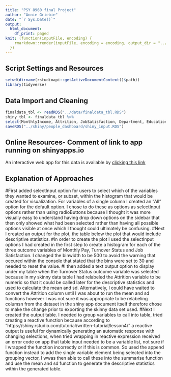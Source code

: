 ```yaml
---
title: "PSY 8960 final Project"
author: "Annie Griebie"
date: "`r Sys.Date()`"
output: 
  html_document:
    df_print: paged
knit: (function(inputFile, encoding) {
    rmarkdown::render(inputFile, encoding = encoding, output_dir = "../out/")
  })
---
```

## Script Settings and Resources
```r
setwd(dirname(rstudioapi::getActiveDocumentContext()$path))
library(tidyverse)
```

## Data Import and Cleaning
```r
finaldata_tbl <- readRDS("../data/finaldata_tbl.RDS")
shiny_tbl <- finaldata_tbl %>% 
select(MonthlyIncome, Attrition, JobSatisfaction, Department, EducationField, Gender, JobRole) %>% mutate(Attrition = case_when(Attrition == "Yes" ~ 1, Attrition == "No" ~ 0)) %>%
saveRDS("../shiny/people_dashboard/shiny_input.RDS")
```


## Online Resources- Comment of link to app running on shinyapps.io
An interactive web app for this data is available by [clicking this link](https://anniepsy8960datascience.shinyapps.io/people_dashboard/)

## Explanation of Approaches
#First added selectInput option for users to select which of the variables they wanted to examine, or subset, within the histogram that would be created for visualization. For variables of a single column I created an "All" option for the default option. I chose to do these as options as selectInput options rather than using radioButtons because I thought it was more visually easy to understand having drop down options on the sidebar that then only showed what had been selected rather than having all possible options visible at once which I thought could ultimately be confusing.
#Next I created an output for the plot, the table below the plot that would include descriptive statistics. 
#In order to create the plot I used the selectInput options I had created in the first step to create a histogram for each of the three outcome variables of Monthly Pay, Turnover Status and Job Satisfaction. I changed the binwidth to be 500 to avoid the warning that occured within the console that stated that the bins were set to 30 and needed to reset the value.
#I then added a text output option to display under my table when the Turnover Status outcome variable was selected because in my skinny data table I had relabeled the Attrition variable to be numeric so that it could be called later for the descriptive statistics and used to calculate the mean and sd. Alternatively, I could have waited to convert the Attrition column until I was about to run the mean and sd functions however I was not sure it was appropriate to be relabeling columsn from the dataset in the shiny app document itself therefore chose to make the change prior to exporting the skinny data set used.
#Next I created the output table. I needed to group variables to call into table, tried creating a reactive function because according to "https://shiny.rstudio.com/tutorial/written-tutorial/lesson4/" a reactive output is useful for dynamically generating an automatic response with changing selections, when tried wrapping in reactive expression received an error code on app that table input needed to be a variable list, not sure if I wrapped the function incorrectly or if this is common. So used the append function instead to add the single variable element being selected into the grouping vector, I wwas then able to call these into the summarise function and use the mean and sd function to generate the descriptive statistics within the generated table. 